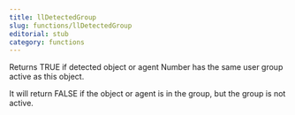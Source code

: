 ```yaml
---
title: llDetectedGroup
slug: functions/llDetectedGroup
editorial: stub
category: functions
---
```


<LSLFunction name="llDetectedGroup"/>

Returns TRUE if detected object or agent Number has the same user group active as this object.

It will return FALSE if the object or agent is in the group, but the group is not active.
